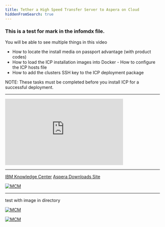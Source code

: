 ```yaml
---
title: Tether a High Speed Transfer Server to Aspera on Cloud
hiddenFromSearch: true
---
```


###  This is a test for mark in the infomdx file.

You will be able to see multiple things in this video 

- How to locate the install media on passport advantage (with product codes)
- How to load the ICP installation images into Docker - How to configure the ICP hosts file
- How to add the clusters SSH key to the ICP deployment package


NOTE: These tasks must be completed before you install ICP for a successful deployment.


---


<iframe
  width="384"
  height="216"
  src="https://www.youtube.com/embed/wnjwuU9V4Zo"
  frameborder="0"
  allow="accelerometer; autoplay; encrypted-media; gyroscope; picture-in-picture"
  allowfullscreen
></iframe>

---

[IBM Knowledge Center](https://www.ibm.com/support/knowledgecenter/search/aspera%20high%20speed%20transfer%20server)
[Aspera Downloads Site](https://downloads.asperasoft.com)

[![MCM](../../../images/SWAT_Header.gif)](http://localhost:8000/)

-------
test with image in directory

[![MCM](./SWAT_Header.gif)](http://MCMSWAT.com)




[![MCM](../../../images/SWAT_Header.gif)](https://ibmintegration.github.io/cp4mcm-swat-kb/)
